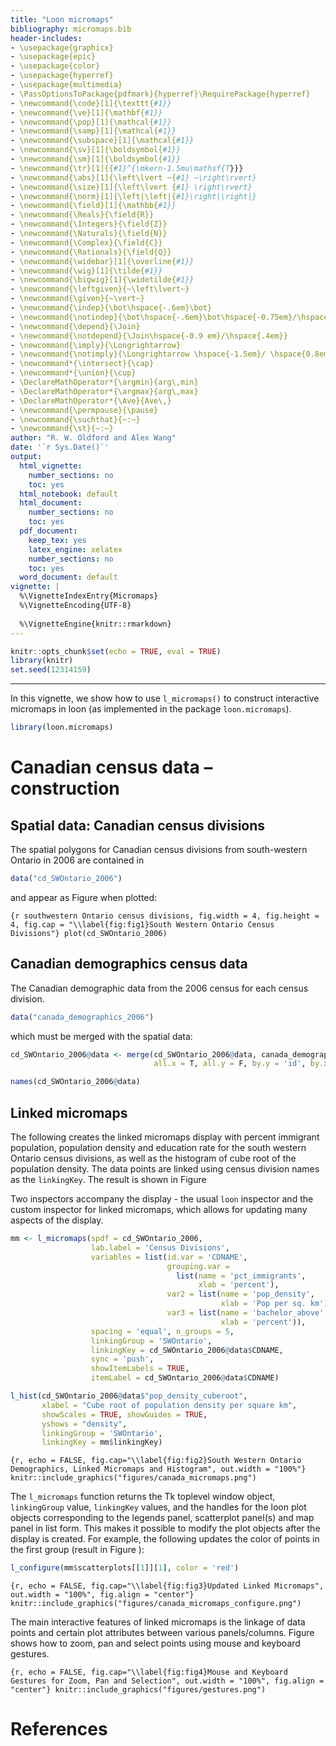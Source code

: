 ```yaml
---
title: "Loon micromaps"
bibliography: micromaps.bib
header-includes:
- \usepackage{graphicx}
- \usepackage{epic}
- \usepackage{color}
- \usepackage{hyperref}
- \usepackage{multimedia}
- \PassOptionsToPackage{pdfmark}{hyperref}\RequirePackage{hyperref}
- \newcommand{\code}[1]{\texttt{#1}}
- \newcommand{\ve}[1]{\mathbf{#1}}
- \newcommand{\pop}[1]{\mathcal{#1}}
- \newcommand{\samp}[1]{\mathcal{#1}}
- \newcommand{\subspace}[1]{\mathcal{#1}}
- \newcommand{\sv}[1]{\boldsymbol{#1}}
- \newcommand{\sm}[1]{\boldsymbol{#1}}
- \newcommand{\tr}[1]{{#1}^{\mkern-1.5mu\mathsf{T}}}
- \newcommand{\abs}[1]{\left\lvert ~{#1} ~\right\rvert}
- \newcommand{\size}[1]{\left\lvert {#1} \right\rvert}
- \newcommand{\norm}[1]{\left|\left|{#1}\right|\right|}
- \newcommand{\field}[1]{\mathbb{#1}}
- \newcommand{\Reals}{\field{R}}
- \newcommand{\Integers}{\field{Z}}
- \newcommand{\Naturals}{\field{N}}
- \newcommand{\Complex}{\field{C}}
- \newcommand{\Rationals}{\field{Q}}
- \newcommand{\widebar}[1]{\overline{#1}}
- \newcommand{\wig}[1]{\tilde{#1}}
- \newcommand{\bigwig}[1]{\widetilde{#1}}
- \newcommand{\leftgiven}{~\left\lvert~}
- \newcommand{\given}{~\vert~}
- \newcommand{\indep}{\bot\hspace{-.6em}\bot}
- \newcommand{\notindep}{\bot\hspace{-.6em}\bot\hspace{-0.75em}/\hspace{.4em}}
- \newcommand{\depend}{\Join}
- \newcommand{\notdepend}{\Join\hspace{-0.9 em}/\hspace{.4em}}
- \newcommand{\imply}{\Longrightarrow}
- \newcommand{\notimply}{\Longrightarrow \hspace{-1.5em}/ \hspace{0.8em}}
- \newcommand*{\intersect}{\cap}
- \newcommand*{\union}{\cup}
- \DeclareMathOperator*{\argmin}{arg\,min}
- \DeclareMathOperator*{\argmax}{arg\,max}
- \DeclareMathOperator*{\Ave}{Ave\,}
- \newcommand{\permpause}{\pause}
- \newcommand{\suchthat}{~:~}
- \newcommand{\st}{~:~} 
author: "R. W. Oldford and Alex Wang"
date: '`r Sys.Date()`'
output:
  html_vignette:
    number_sections: no
    toc: yes
  html_notebook: default
  html_document:
    number_sections: no
    toc: yes
  pdf_document:
    keep_tex: yes
    latex_engine: xelatex
    number_sections: no
    toc: yes
  word_document: default
vignette: |
  %\VignetteIndexEntry{Micromaps} 
  %\VignetteEncoding{UTF-8}
  
  %\VignetteEngine{knitr::rmarkdown} 
---
```

  
```r
knitr::opts_chunk$set(echo = TRUE, eval = TRUE)
library(knitr)
set.seed(12314159)
```

---

$\renewcommand{\tr}[1]{{#1}^{\mkern-1.5mu\mathsf{T}}}$
$\renewcommand{\ve}[1]{\mathbf{#1}}$
$\renewcommand{\sv}[1]{\boldsymbol{#1}}$
$\renewcommand{\pop}[1]{\mathcal{#1}}$
$\renewcommand{\samp}[1]{\mathcal{#1}}$
$\renewcommand{\imply}{\Longrightarrow}$
$\renewcommand{\given}{~\vert~}$
$\renewcommand{\suchthat}{~:~}$
$\renewcommand{\widebar}[1]{\overline{#1}}$
$\renewcommand{\wig}[1]{\tilde{#1}}$
$\renewcommand{\bigwig}[1]{\widetilde{#1}}$
$\renewcommand{\field}[1]{\mathbb{#1}}$
$\renewcommand{\Reals}{\field{R}}$
$\renewcommand{\abs}[1]{\left\lvert ~{#1} ~\right\rvert}$
$\renewcommand{\size}[1]{\left\lvert {#1} \right\rvert}$
$\renewcommand{\tr}[1]{{#1}^{\mkern-1.5mu\mathsf{T}}}$
$\renewcommand{\norm}[1]{\left|\left|{#1}\right|\right|}$
$\renewcommand{\intersect}{\cap}$
$\renewcommand{\union}{\cup}$

In this vignette, we show how to use `l_micromaps()` to construct interactive micromaps in loon   (as implemented in the package `loon.micromaps`).

```r
library(loon.micromaps)
```


# Canadian census data -- construction

## Spatial data:  Canadian census divisions

The spatial polygons for Canadian census divisions from south-western Ontario in 2006 are contained in 

```r
data("cd_SWOntario_2006")
``` 
and appear as Figure \ref{fig:fig1} when plotted:

```{r southwestern Ontario census divisions, fig.width = 4, fig.height = 4, fig.cap = "\\label{fig:fig1}South Western Ontario Census Divisions"}
plot(cd_SWOntario_2006)
``` 

## Canadian demographics census data

The Canadian demographic data from the 2006 census for each census division.

```r
data("canada_demographics_2006")
```

which must be merged with the spatial data:

```r
cd_SWOntario_2006@data <- merge(cd_SWOntario_2006@data, canada_demographics_2006,
                                all.x = T, all.y = F, by.y = 'id', by.x = 'CDUID')

names(cd_SWOntario_2006@data)
```

## Linked micromaps

The following creates the linked micromaps display with percent immigrant population, population density and education rate for the south western Ontario census divisions, as well as the histogram of cube root of the population density. The data points are linked using census division names as the ```linkingKey```. The result is shown in Figure \ref{fig:fig2}

Two inspectors accompany the display - the usual ```loon``` inspector and the custom inspector for linked micromaps, which allows for updating many aspects of the display. 

```r
mm <- l_micromaps(spdf = cd_SWOntario_2006,
                  lab.label = 'Census Divisions',
                  variables = list(id.var = 'CDNAME',
                                   grouping.var = 
                                     list(name = 'pct_immigrants',
                                          xlab = 'percent'), 
                                   var2 = list(name = 'pop_density', 
                                               xlab = 'Pop per sq. km'),
                                   var3 = list(name = 'bachelor_above', 
                                               xlab = 'percent')),
                  spacing = 'equal', n_groups = 5,
                  linkingGroup = 'SWOntario', 
                  linkingKey = cd_SWOntario_2006@data$CDNAME,
                  sync = 'push',
                  showItemLabels = TRUE, 
                  itemLabel = cd_SWOntario_2006@data$CDNAME)

l_hist(cd_SWOntario_2006@data$"pop_density_cuberoot", 
       xlabel = "Cube root of population density per square km",
       showScales = TRUE, showGuides = TRUE,
       yshows = "density",
       linkingGroup = 'SWOntario', 
       linkingKey = mm$linkingKey)
```

```{r, echo = FALSE, fig.cap="\\label{fig:fig2}South Western Ontario Demographics, Linked Micromaps and Histogram", out.width = "100%"}
knitr::include_graphics("figures/canada_micromaps.png")
```

The `l_micromaps` function returns the Tk toplevel window object, `linkingGroup` value, `linkingKey` values, and the handles for the loon plot objects corresponding to the legends panel, scatterplot panel(s) and map panel in list form. This makes it possible to modify the plot objects after the display is created. For example, the following updates the color of points in the first group (result in Figure \ref{fig:fig3}):

```r
l_configure(mm$scatterplots[[1]][1], color = 'red')
```

```{r, echo = FALSE, fig.cap="\\label{fig:fig3}Updated Linked Micromaps", out.width = "100%", fig.align = "center"}
knitr::include_graphics("figures/canada_micromaps_configure.png")
```

The main interactive features of linked micromaps is the linkage of data points and certain plot attributes between various panels/columns. Figure \ref{fig:fig4} shows how to zoom, pan and select points using mouse and keyboard gestures.

```{r, echo = FALSE, fig.cap="\\label{fig:fig4}Mouse and Keyboard Gestures for Zoom, Pan and Selection", out.width = "100%", fig.align = "center"}
knitr::include_graphics("figures/gestures.png")
```

\vspace*{5cm}

# References

